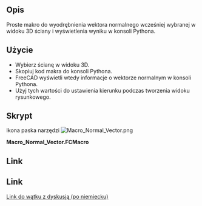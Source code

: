 <languages/>

{{Macro/pl
|Name=Normal Vector Macro
|Icon=Macro_Normal_Vector.png
|Description=Uzyskaj wektor normalny wcześniej wskazanej ściany
|Author=ulrich1a
|Version=1.0
|Date=2016-09-26
|FCVersion=Wszystkie
|Download=[https://wiki.freecad.org/images/8/8b/Macro_Normal_Vector.png Ikona paska narzędzi]
}}

<span id="Description"></span>
==Opis==

Proste makro do wyodrębnienia wektora normalnego wcześniej wybranej w widoku 3D ściany i wyświetlenia wyniku w konsoli Pythona.

<span id="Usage"></span>
==Użycie==

* Wybierz ścianę w widoku 3D.
* Skopiuj kod makra do konsoli Pythona.
* FreeCAD wyświetli wtedy informacje o wektorze normalnym w konsoli Pythona.
* Użyj tych wartości do ustawienia kierunku podczas tworzenia widoku rysunkowego.

<span id="Script"></span>
==Skrypt==

Ikona paska narzędzi
[[Image:Macro_Normal_Vector.png]]

'''Macro_Normal_Vector.FCMacro'''

{{MacroCode|code=
Gui.Selection.getSelectionEx()[0].SubObjects[0].Faces[0].normalAt(0,0)
}}

<div lang="en" dir="ltr" class="mw-content-ltr">
==Link==
</div>

<div class="mw-translate-fuzzy">
==Link==
[https://forum.freecad.org/viewtopic.php?f=13&t=10959 Link do wątku z dyskusją (po niemiecku)]
</div>